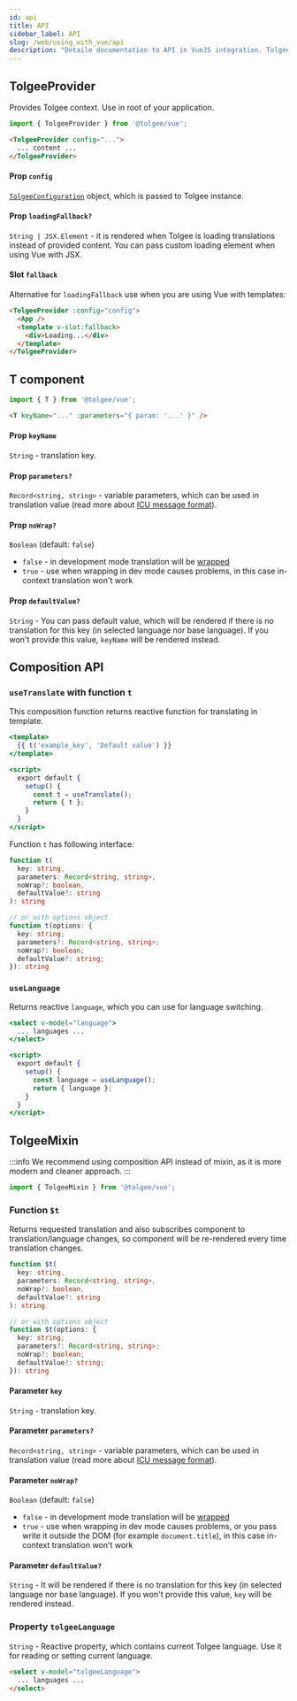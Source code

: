 ```yaml
---
id: api
title: API
sidebar_label: API
slug: /web/using_with_vue/api
description: "Detaile documentation to API in VueJS integration. TolgeeProvider​ Provides Tolgee context. Use in root of your application."
---
```


## TolgeeProvider
Provides Tolgee context. Use in root of your application.

```js
import { TolgeeProvider } from '@tolgee/vue';
```

```html
<TolgeeProvider config="...">
  ... content ...
</TolgeeProvider>
```

#### Prop `config`
[`TolgeeConfiguration`](../configuration) object, which is passed to Tolgee instance.

#### Prop `loadingFallback?` 
`String | JSX.Element` - it is rendered when Tolgee is loading translations instead of provided content.
You can pass custom loading element when using Vue with JSX.

#### Slot `fallback`
Alternative for `loadingFallback` use when you are using Vue with templates:

```html
<TolgeeProvider :config="config">
  <App />
  <template v-slot:fallback>
    <div>Loading...</div>
  </template>
</TolgeeProvider>
```

## T component
```js
import { T } from '@tolgee/vue';
```

```html
<T keyName="..." :parameters="{ param: '...' }" />
```

#### Prop `keyName`
`String` - translation key.

#### Prop `parameters?`
`Record<string, string>` - variable parameters, which can be used in translation value 
(read more about [ICU message format](../../icu_message_format)).

#### Prop `noWrap?`
`Boolean` (default: `false`)
 - `false` - in development mode translation will be [wrapped](../wrapping)
 - `true` - use when wrapping in dev mode causes problems, in this case in-context translation won't work

#### Prop `defaultValue?`
`String` - You can pass default value, which will be rendered if there is no translation
for this key (in selected language nor base language). If you won't provide this value, `keyName` will be rendered instead.

## Composition API

### `useTranslate` with function `t`

This composition function returns reactive function for translating in template.

```jsx
<template>
  {{ t('example_key', 'Default value') }}
</template>

<script>
  export default {
    setup() {
      const t = useTranslate();
      return { t };
    }
  }
</script>
```

Function `t` has following interface:

```ts
function t(
  key: string, 
  parameters: Record<string, string>,
  noWrap?: boolean,
  defaultValue?: string
): string

// or with options object
function t(options: {
  key: string;
  parameters?: Record<string, string>;
  noWrap?: boolean;
  defaultValue?: string;
}): string
```

### `useLanguage`

Returns reactive `language`, which you can use for language switching.

```jsx
<select v-model="language">
  ... languages ...
</select>

<script>
  export default {
    setup() {
      const language = useLanguage();
      return { language };
    }
  }
</script>
```


## TolgeeMixin

:::info
We recommend using composition API instead of mixin, as it is more modern and cleaner approach.
:::

```ts
import { TolgeeMixin } from '@tolgee/vue';
```

### Function `$t`
Returns requested translation and also subscribes component to translation/language changes, 
so component will be re-rendered every time translation changes.

```ts
function $t(
  key: string, 
  parameters: Record<string, string>,
  noWrap?: boolean,
  defaultValue?: string
): string

// or with options object
function $t(options: {
  key: string;
  parameters?: Record<string, string>;
  noWrap?: boolean;
  defaultValue?: string;
}): string
```

#### Parameter `key`
`String` - translation key.

#### Parameter `parameters?`
`Record<string, string>` - variable parameters, which can be used in translation value 
(read more about [ICU message format](../../icu_message_format)).

#### Parameter `noWrap?`
`Boolean` (default: `false`)
 - `false` - in development mode translation will be [wrapped](../wrapping)
 - `true` - use when wrapping in dev mode causes problems, or you pass write it outside the DOM 
    (for example `document.title`), in this case in-context translation won't work

#### Parameter `defaultValue?`
`String` - It will be rendered if there is no translation for this key (in selected language nor base language).
If you won't provide this value, `key` will be rendered instead.

### Property `tolgeeLanguage`
`String` - Reactive property, which contains current Tolgee language. Use it for reading or setting current language.

```html
<select v-model="tolgeeLanguage">
  ... languages ...
</select>
```

